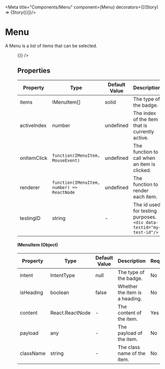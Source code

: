 
<Meta title="Components/Menu" component={Menu}  decorators={[(Story) => <ApplicationProvider>{Story()}</ApplicationProvider>]}/>

# Menu

A Menu is a list of items that can be selected.

<Canvas>
  <Menu
    activeIndex={-1}
    items={[
      {
        content: 'Item 1'
      },
      {
        content: 'Heading',
        isHeading: true
      },
      {
        content: 'Item 2'
      },
      {
        content: 'Item 3'
      },
      {
        content: 'Item 4'
      }
    ]}
    onItemClick={() => {}}
  />
</Canvas>

## Properties

|Property|Type|Default Value|Description|Required|
|---|---|---|---|---|
|items|IMenuItem[]|solid | The type of the badge.|No|
|activeIndex|number| undefined | The index of the item that is currently active.|No|
|onItemClick|`function(IMenuItem, MouseEvent)`| undefined | The function to call when an item is clicked.|No|
|renderer|`function(IMenuItem, number) => ReactNode`| undefined | The function to render each item.|No|
|testingID| string | - | The id used for testing purposes.<br/>`<div data-testid="my-test-id"/>` |No|


#### IMenuItem (Object)

|Property|Type|Default Value|Description|Required|
|---|---|---|---|---|
|intent|IntentType| null | The type of the badge.|No|
|isHeading|boolean| false | Whether the item is a heading.|No|
|content|React.ReactNode| - | The content of the item.|Yes|
|payload|any| - | The payload of the item.|No|
|className|string| - | The class name of the item.|No|
